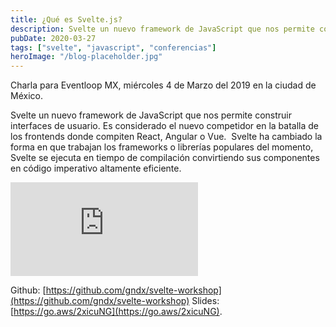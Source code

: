 ```yaml
---
title: ¿Qué es Svelte.js?
description: Svelte un nuevo framework de JavaScript que nos permite construir interfaces de usuario.
pubDate: 2020-03-27
tags: ["svelte", "javascript", "conferencias"]
heroImage: "/blog-placeholder.jpg"
---
```


Charla para Eventloop MX, miércoles 4 de Marzo del 2019 en la ciudad de México.

Svelte un nuevo framework de JavaScript que nos permite construir interfaces de usuario. Es considerado el nuevo competidor en la batalla de los frontends donde compiten React, Angular o Vue.  Svelte ha cambiado la forma en que trabajan los frameworks o librerías populares del momento, Svelte se ejecuta en tiempo de compilación convirtiendo sus componentes en código imperativo altamente eficiente.

<div className="video-wrapper">
  <iframe
    src="https://www.youtube.com/embed/3nYdI_L31ds"
    title="YouTube video player"
    frameborder="0"
    allow="accelerometer; autoplay; clipboard-write; encrypted-media; gyroscope; picture-in-picture"
    allowfullscreen
  ></iframe>
</div>

Github: [https://github.com/gndx/svelte-workshop](https://github.com/gndx/svelte-workshop)
Slides: [https://go.aws/2xicuNG](https://go.aws/2xicuNG).
